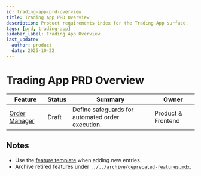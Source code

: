 ```yaml
---
id: trading-app-prd-overview
title: Trading App PRD Overview
description: Product requirements index for the Trading App surface.
tags: [prd, trading-app]
sidebar_label: Trading App Overview
last_update:
  author: product
  date: 2025-10-22
---
```


# Trading App PRD Overview

| Feature | Status | Summary | Owner |
| ------- | ------ | ------- | ----- |
| [Order Manager](./feature-order-manager.mdx) | Draft | Define safeguards for automated order execution. | Product & Frontend |

## Notes

- Use the [feature template](../../templates/feature-template.mdx) when adding new entries.
- Archive retired features under [`../../archive/deprecated-features.mdx`](../../archive/deprecated-features.mdx).
